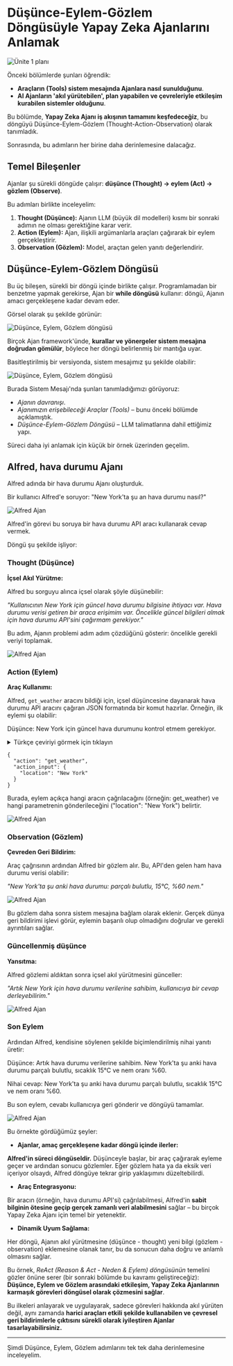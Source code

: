 # Düşünce-Eylem-Gözlem Döngüsüyle Yapay Zeka Ajanlarını Anlamak

<img src="https://huggingface.co/datasets/agents-course/course-images/resolve/main/en/unit1/whiteboard-check-3.jpg" alt="Ünite 1 planı"/>

Önceki bölümlerde şunları öğrendik:

- **Araçların (Tools) sistem mesajında Ajanlara nasıl sunulduğunu**.
- **AI Ajanların 'akıl yürütebilen', plan yapabilen ve çevreleriyle etkileşim kurabilen sistemler olduğunu**.

Bu bölümde, **Yapay Zeka Ajanı iş akışının tamamını keşfedeceğiz**, bu döngüyü Düşünce-Eylem-Gözlem (Thought-Action-Observation) olarak tanımladık. 

Sonrasında, bu adımların her birine daha derinlemesine dalacağız.


## Temel Bileşenler

Ajanlar şu sürekli döngüde çalışır: **düşünce (Thought) → eylem (Act) → gözlem (Observe)**.

Bu adımları birlikte inceleyelim:

1. **Thought (Düşünce):** Ajanın LLM (büyük dil modelleri) kısmı bir sonraki adımın ne olması gerektiğine karar verir.
2. **Action (Eylem):** Ajan, ilişkili argümanlarla araçları çağırarak bir eylem gerçekleştirir.
3. **Observation (Gözlem):** Model, araçtan gelen yanıtı değerlendirir.

## Düşünce-Eylem-Gözlem Döngüsü

Bu üç bileşen, sürekli bir döngü içinde birlikte çalışır. Programlamadan bir benzetme yapmak gerekirse, Ajan bir **while döngüsü** kullanır: döngü, Ajanın amacı gerçekleşene kadar devam eder.

Görsel olarak şu şekilde görünür:

<img src="https://huggingface.co/datasets/agents-course/course-images/resolve/main/en/unit1/AgentCycle.gif" alt="Düşünce, Eylem, Gözlem döngüsü"/>

Birçok Ajan framework'ünde, **kurallar ve yönergeler sistem mesajına doğrudan gömülür**, böylece her döngü belirlenmiş bir mantığa uyar.

Basitleştirilmiş bir versiyonda, sistem mesajımız şu şekilde olabilir:

<img src="https://huggingface.co/datasets/agents-course/course-images/resolve/main/en/unit1/system_prompt_cycle.png" alt="Düşünce, Eylem, Gözlem döngüsü"/>

Burada Sistem Mesajı'nda şunları tanımladığımızı görüyoruz:

- *Ajanın davranışı*.
- *Ajanımızın erişebileceği Araçlar (Tools)* – bunu önceki bölümde açıklamıştık.
- *Düşünce-Eylem-Gözlem Döngüsü* – LLM talimatlarına dahil ettiğimiz yapı.

Süreci daha iyi anlamak için küçük bir örnek üzerinden geçelim.

## Alfred, hava durumu Ajanı

Alfred adında bir hava durumu Ajanı oluşturduk.

Bir kullanıcı Alfred'e soruyor: "New York'ta şu an hava durumu nasıl?"

<img src="https://huggingface.co/datasets/agents-course/course-images/resolve/main/en/unit1/alfred-agent.jpg" alt="Alfred Ajan"/>

Alfred'in görevi bu soruya bir hava durumu API aracı kullanarak cevap vermek.

Döngü şu şekilde işliyor:

### Thought (Düşünce)

**İçsel Akıl Yürütme:**

Alfred bu sorguyu alınca içsel olarak şöyle düşünebilir:

*"Kullanıcının New York için güncel hava durumu bilgisine ihtiyacı var. Hava durumu verisi getiren bir araca erişimim var. Öncelikle güncel bilgileri almak için hava durumu API'sini çağırmam gerekiyor."*

Bu adım, Ajanın problemi adım adım çözdüğünü gösterir: öncelikle gerekli veriyi toplamak.

<img src="https://huggingface.co/datasets/agents-course/course-images/resolve/main/en/unit1/alfred-agent-1.jpg" alt="Alfred Ajan"/>

### Action (Eylem)

**Araç Kullanımı:**

Alfred, `get_weather` aracını bildiği için, içsel düşüncesine dayanarak hava durumu API aracını çağıran JSON formatında bir komut hazırlar. Örneğin, ilk eylemi şu olabilir:

Düşünce: New York için güncel hava durumunu kontrol etmem gerekiyor.

<details>
<summary>Türkçe çeviriyi görmek için tıklayın</summary>

```
{
  "eylem": "get_weather",
  "eylem_girdisi": {
    "lokasyon": "New York"
  }
}
```
</details>

```
{
  "action": "get_weather",
  "action_input": {
    "location": "New York"
  }
}
```

Burada, eylem açıkça hangi aracın çağrılacağını (örneğin: get_weather) ve hangi parametrenin gönderileceğini ("location": "New York") belirtir.

<img src="https://huggingface.co/datasets/agents-course/course-images/resolve/main/en/unit1/alfred-agent-2.jpg" alt="Alfred Ajan"/>

### Observation (Gözlem)

**Çevreden Geri Bildirim:**

Araç çağrısının ardından Alfred bir gözlem alır. Bu, API'den gelen ham hava durumu verisi olabilir:

*"New York'ta şu anki hava durumu: parçalı bulutlu, 15°C, %60 nem."*

<img src="https://huggingface.co/datasets/agents-course/course-images/resolve/main/en/unit1/alfred-agent-3.jpg" alt="Alfred Ajan"/>

Bu gözlem daha sonra sistem mesajına bağlam olarak eklenir. Gerçek dünya geri bildirimi işlevi görür, eylemin başarılı olup olmadığını doğrular ve gerekli ayrıntıları sağlar.

### Güncellenmiş düşünce

**Yansıtma:**

Alfred gözlemi aldıktan sonra içsel akıl yürütmesini günceller:

*"Artık New York için hava durumu verilerine sahibim, kullanıcıya bir cevap derleyebilirim."*

<img src="https://huggingface.co/datasets/agents-course/course-images/resolve/main/en/unit1/alfred-agent-4.jpg" alt="Alfred Ajan"/>

### Son Eylem

Ardından Alfred, kendisine söylenen şekilde biçimlendirilmiş nihai yanıtı üretir:

Düşünce: Artık hava durumu verilerine sahibim. New York'ta şu anki hava durumu parçalı bulutlu, sıcaklık 15°C ve nem oranı %60.

Nihai cevap: New York'ta şu anki hava durumu parçalı bulutlu, sıcaklık 15°C ve nem oranı %60.

Bu son eylem, cevabı kullanıcıya geri gönderir ve döngüyü tamamlar.

<img src="https://huggingface.co/datasets/agents-course/course-images/resolve/main/en/unit1/alfred-agent-5.jpg" alt="Alfred Ajan"/>

Bu örnekte gördüğümüz şeyler:

- **Ajanlar, amaç gerçekleşene kadar döngü içinde ilerler:**

**Alfred'in süreci döngüseldir.** Düşünceyle başlar, bir araç çağırarak eyleme geçer ve ardından sonucu gözlemler. Eğer gözlem hata ya da eksik veri içeriyor olsaydı, Alfred döngüye tekrar girip yaklaşımını düzeltebilirdi.

- **Araç Entegrasyonu:**

Bir aracın (örneğin, hava durumu API'si) çağrılabilmesi, Alfred'in **sabit bilginin ötesine geçip gerçek zamanlı veri alabilmesini** sağlar – bu birçok Yapay Zeka Ajanı için temel bir yetenektir.

- **Dinamik Uyum Sağlama:**

Her döngü, Ajanın akıl yürütmesine (düşünce - thought) yeni bilgi (gözlem - observation) eklemesine olanak tanır, bu da sonucun daha doğru ve anlamlı olmasını sağlar.

Bu örnek, *ReAct (Reason & Act - Neden & Eylem) döngüsünün* temelini gözler önüne serer (bir sonraki bölümde bu kavramı geliştireceğiz): **Düşünce, Eylem ve Gözlem arasındaki etkileşim, Yapay Zeka Ajanlarının karmaşık görevleri döngüsel olarak çözmesini sağlar**.

Bu ilkeleri anlayarak ve uygulayarak, sadece görevleri hakkında akıl yürüten değil, aynı zamanda **harici araçları etkili şekilde kullanabilen ve çevresel geri bildirimlerle çıktısını sürekli olarak iyileştiren Ajanlar tasarlayabilirsiniz.**

---

Şimdi Düşünce, Eylem, Gözlem adımlarını tek tek daha derinlemesine inceleyelim.
